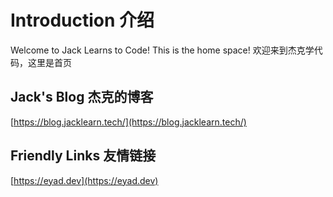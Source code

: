 # Introduction 介绍
 
Welcome to Jack Learns to Code! This is the home space!
欢迎来到杰克学代码，这里是首页

## Jack's Blog 杰克的博客

[https://blog.jacklearn.tech/](https://blog.jacklearn.tech/)

## Friendly Links 友情链接

[https://eyad.dev](https://eyad.dev)
